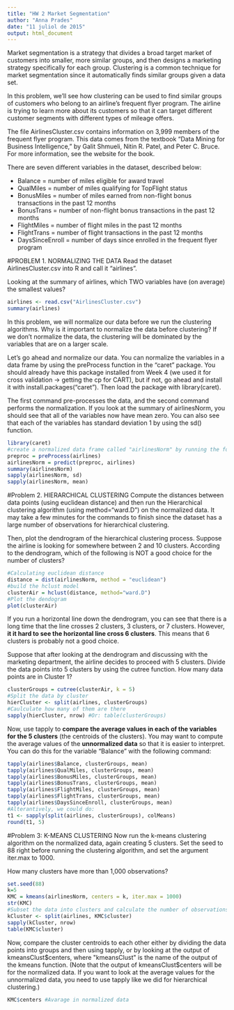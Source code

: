 ```yaml
---
title: "HW 2 Market Segmentation"
author: "Anna Prades"
date: "11 juliol de 2015"
output: html_document
---
```


Market segmentation is a strategy that divides a broad target market of customers into smaller, more similar groups, and then designs a marketing strategy specifically for each group. Clustering is a common technique for market segmentation since it automatically finds similar groups given a data set. 

In this problem, we'll see how clustering can be used to find similar groups of customers who belong to an airline's frequent flyer program. The airline is trying to learn more about its customers so that it can target different customer segments with different types of mileage offers. 

The file AirlinesCluster.csv contains information on 3,999 members of the frequent flyer program. This data comes from the textbook "Data Mining for Business Intelligence," by Galit Shmueli, Nitin R. Patel, and Peter C. Bruce. For more information, see the website for the book.

There are seven different variables in the dataset, described below:

   * Balance = number of miles eligible for award travel
   * QualMiles = number of miles qualifying for TopFlight status
   * BonusMiles = number of miles earned from non-flight bonus transactions in the past 12 months
   * BonusTrans = number of non-flight bonus transactions in the past 12 months
   * FlightMiles = number of flight miles in the past 12 months
   * FlightTrans = number of flight transactions in the past 12 months
   * DaysSinceEnroll = number of days since enrolled in the frequent flyer program
   
#PROBLEM 1. NORMALIZING THE DATA
Read the dataset AirlinesCluster.csv into R and call it "airlines".

Looking at the summary of airlines, which TWO variables have (on average) the smallest values? 
```r
airlines <- read.csv("AirlinesCluster.csv")
summary(airlines)
```

In this problem, we will normalize our data before we run the clustering algorithms. Why is it important to normalize the data before clustering? If we don't normalize the data, the clustering will be dominated by the variables that are on a larger scale.

Let's go ahead and normalize our data. You can normalize the variables in a data frame by using the preProcess function in the "caret" package. You should already have this package installed from Week 4 (we used it for cross validation -> getting the cp for CART), but if not, go ahead and install it with install.packages("caret"). Then load the package with library(caret).

The first command pre-processes the data, and the second command performs the normalization. If you look at the summary of airlinesNorm, you should see that all of the variables now have mean zero. You can also see that each of the variables has standard deviation 1 by using the sd() function.

```r
library(caret)
#create a normalized data frame called "airlinesNorm" by running the following commands:
preproc = preProcess(airlines)
airlinesNorm = predict(preproc, airlines)
summary(airlinesNorm)
sapply(airlinesNorm, sd)
sapply(airlinesNorm, mean)

```

#Problem 2. HIERARCHICAL CLUSTERING
Compute the distances between data points (using euclidean distance) and then run the Hierarchical clustering algorithm (using method="ward.D") on the normalized data. It may take a few minutes for the commands to finish since the dataset has a large number of observations for hierarchical clustering.

Then, plot the dendrogram of the hierarchical clustering process. Suppose the airline is looking for somewhere between 2 and 10 clusters. According to the dendrogram, which of the following is NOT a good choice for the number of clusters?

```r
#Calculating euclidean distance
distance = dist(airlinesNorm, method = "euclidean")
#build the hclust model
clusterAir = hclust(distance, method="ward.D")
#Plot the dendogram
plot(clusterAir)

```

If you run a horizontal line down the dendrogram, you can see that there is a long time that the line crosses 2 clusters, 3 clusters, or 7 clusters. However, **it it hard to see the horizontal line cross 6 clusters**. This means that 6 clusters is probably not a good choice.

Suppose that after looking at the dendrogram and discussing with the marketing department, the airline decides to proceed with 5 clusters. Divide the data points into 5 clusters by using the cutree function. How many data points are in Cluster 1?

```r
clusterGroups = cutree(clusterAir, k = 5)
#Split the data by cluster
hierCluster <- split(airlines, clusterGroups)
#Caulculate how many of them are there
sapply(hierCluster, nrow) #Or: table(clusterGroups)
```

Now, use tapply to **compare the average values in each of the variables for the 5 clusters** (the centroids of the clusters). You may want to compute the average values of the **unnormalized data** so that it is easier to interpret. You can do this for the variable "Balance" with the following command:
```r
tapply(airlines$Balance, clusterGroups, mean)
tapply(airlines$QualMiles, clusterGroups, mean)
tapply(airlines$BonusMiles, clusterGroups, mean)
tapply(airlines$BonusTrans, clusterGroups, mean)
tapply(airlines$FlightMiles, clusterGroups, mean)
tapply(airlines$FlightTrans, clusterGroups, mean)
tapply(airlines$DaysSinceEnroll, clusterGroups, mean)
#Alterantively, we could do:
t1 <- sapply(split(airlines, clusterGroups), colMeans)
round(t1, 5)
```


#Problem 3: K-MEANS CLUSTERING
Now run the k-means clustering algorithm on the normalized data, again creating 5 clusters. Set the seed to 88 right before running the clustering algorithm, and set the argument iter.max to 1000.

How many clusters have more than 1,000 observations?
```r
set.seed(88)
k=5
KMC = kmeans(airlinesNorm, centers = k, iter.max = 1000)
str(KMC)
#Subset the data into clusters and calculate the number of observations in each
kCluster <- split(airlines, KMC$cluster)
sapply(kCluster, nrow)
table(KMC$cluster)

```
Now, compare the cluster centroids to each other either by dividing the data points into groups and then using tapply, or by looking at the output of kmeansClust$centers, where "kmeansClust" is the name of the output of the kmeans function. (Note that the output of kmeansClust$centers will be for the normalized data. If you want to look at the average values for the unnormalized data, you need to use tapply like we did for hierarchical clustering.)


```r
KMC$centers #Avarage in normalized data


```

